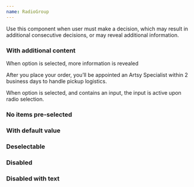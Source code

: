 ```yaml
---
name: RadioGroup
---
```


Use this component when user must make a decision, which may result in
additional consecutive decisions, or may reveal additional information.

### With additional content

When option is selected, more information is revealed

<Playground>
  <RadioGroup defaultValue="PICKUP">
    <BorderedRadio value="SHIP" label="Provide shipping address" />
    <BorderedRadio value="PICKUP" label="Arrange for pickup">
      <Sans size="2" color="black60">
        After you place your order, you’ll be appointed an Artsy Specialist
        within 2 business days to handle pickup logistics.
      </Sans>
    </BorderedRadio>
  </RadioGroup>
</Playground>

When option is selected, and contains an input, the input is active upon radio
selection.

### No items pre-selected

<Playground>
  <RadioGroup>
    <Radio value="SHIP" label="Provide shipping address" />
    <Radio value="PICKUP" label="Arrange for pickup" />
  </RadioGroup>
</Playground>

### With default value

<Playground>
  <RadioGroup defaultValue="PICKUP">
    <Radio value="SHIP" label="Provide shipping address" />
    <Radio value="PICKUP" label="Arrange for pickup" />
  </RadioGroup>
</Playground>

### Deselectable

<Playground>
  <RadioGroup defaultValue="SHIP" deselectable>
    <Radio value="SHIP" label="Provide shipping address" />
    <Radio value="PICKUP" label="Arrange for pickup" />
  </RadioGroup>
</Playground>

### Disabled

<Playground>
  <RadioGroup defaultValue="SHIP" disabled>
    <Radio value="SHIP" label="Provide shipping address" />
    <Radio value="PICKUP" label="Arrange for pickup" />
  </RadioGroup>
</Playground>

### Disabled with text

<Playground>
  <RadioGroup
    defaultValue="SHIP"
    disabled
    disabledText="Delivery not available"
  >
    <Radio value="SHIP" label="Provide shipping address" />
    <Radio value="PICKUP" label="Arrange for pickup" />
  </RadioGroup>
</Playground>
